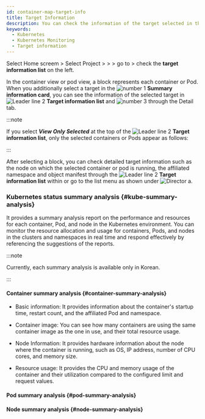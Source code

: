 ```yaml
---
id: container-map-target-info
title: Target Information
description: You can check the information of the target selected in the Kubernetes container map.
keywords:
  - Kubernetes
  - Kubernetes Monitoring
  - Target information
---
```


Select Home screem &gt; Select Project &gt; <Cmdname sid="dashboard" className="uitext" /> &gt; <Cmdname sid="containerMap" className="uitext" /> &gt; go to <Cmdname sid="BTN07712" className="uitext" /> > check the <b>target information list</b> on the left.

<ImgLang img='k8s-container-detail.png' desc='Detailed view screen' />

In the container view or pod view, a block represents each container or Pod. When you additionally select a target in the ![number 1](/img/number-01.png) **Summary information card**, you can see the information of the selected target in ![Leader line 2](/img/number-02.png) **Target information list** and ![number 3](/img/number-03.png) through the Detail tab. 

:::note 

If you select ***View Only Selected*** at the top of the ![Leader line 2](/img/number-02.png) **Target information list**, only the selected containers or Pods appear as follows: 

<ImgLang img='k8s-container-detail-list-selected.png' desc='View only selected' />

:::

After selecting a block, you can check detailed target information such as the node on which the selected container or pod is running, the affiliated namespace and object manifest through the ![Leader line 2](/img/number-02.png) **Target information list** within <Cmdname sid="BTN07712" className="uitext" /> or go to the list menu as shown under ![Director a](/img/char-a.svg). 


<TargetInfo />

### Kubernetes status summary analysis {#kube-summary-analysis}

It provides a summary analysis report on the performance and resources for each container, Pod, and node in the Kubernetes environment. You can monitor the resource allocation and usage for containers, Pods, and nodes in the clusters and namespaces in real time and respond effectively by referencing the suggestions of the reports. 

:::note 

Currently, each summary analysis is available only in Korean. 

:::

#### Container summary analysis {#container-summary-analysis}

- Basic information: It provides information about the container's startup time, restart count, and the affiliated Pod and namespace.

- Container image: You can see how many containers are using the same container image as the one in use, and their total resource usage.

- Node Information: It provides hardware information about the node where the container is running, such as OS, IP address, number of CPU cores, and memory size.

- Resource usage: It provides the CPU and memory usage of the container and their utilization compared to the configured limit and request values.

#### Pod summary analysis {#pod-summary-analysis}


<PodSummary />

#### Node summary analysis {#node-summary-analysis}


<NodeSummary />
